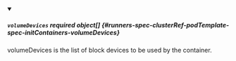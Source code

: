 


<details className="config-field" data-expandable="true" open>
<summary>

##### `volumeDevices` <span className="config-field-required" data-required="false">required</span> <span className="config-field-type">object[]</span> <span className="config-field-default"></span> <span className="config-field-enum"></span> {#runners-spec-clusterRef-podTemplate-spec-initContainers-volumeDevices}

volumeDevices is the list of block devices to be used by the container.

</summary>

<PartialVolumeDevicesreference />


</details>

